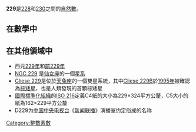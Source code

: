 {{Unreferenced|time=2020-12-02T17:06:09+00:00}}
{{noteTA|G1=Math}}
{{整数
| 质因数分解 = [[质数|质数]]
| 罗马数字 =CCXXIX
}}
'''229'''是[[228|228]]和[[230|230]]之間的[[自然數|自然數]]。

== 在數學中 ==
{{數字性質|use math=yes|print black list=虧數,不尋常數,無平方數因數的數|other print list=高斯整數分解
|質數=*{{{orderstr}}}{{{property}}}{{{releatedstr}}}。
|孿生質數=**第16對{{{property}}}，為{{{value}}}。
**[[正则素数|正则素数]]
**[[畢達哥拉斯質數|畢達哥拉斯質數]]
**在十進制，是最小的質數[[OEIS:A061783|使得將它的數字倒轉，加起來的數又是質數]]（<math>229+922=1151</math>）
**229、2029、20029、200029、2000029都是質數，但20000029不是質數。
|高斯整數分解=**此數字雖然是[[自然數|自然]][[質數|質數]]，但不是高斯質數。前一個有此性質的自然質數是[[197|197]]、下一個是[[233|233]]。{{OEIS|id=A002313}}
{{{default}}}
}}

== 在其他領域中 ==
*西元[[229年|229年]]和[[前229年|前229年]]
*[[NGC_229|NGC 229]] 是[[仙女座|仙女座]]的一個[[星系|星系]]
*[[Gliese_229|Gliese 229]]是位於[[天兔座|天兔座]]的一個雙星系統，其中[[Gliese_229B|Gliese 229B]]於[[1995年|1995年]]被確認為[[棕矮星|棕矮星]]，也是人類發現的首顆棕矮星
*[[國際標準化組織|國際標準化組織]]的[[ISO_216|ISO 216]]定義C4紙的大小為229×324平方公釐，C5大小的紙為162×229平方公釐
*D229为[[中国中央电视台|中国中央电视台]]《[[新闻联播|新闻联播]]》演播室约定俗成的名称

[[Category:整數素數|Category:整數素數]]